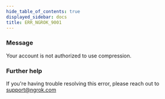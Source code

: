```yaml
---
hide_table_of_contents: true
displayed_sidebar: docs
title: ERR_NGROK_9001
---
```


### Message

Your account is not authorized to use compression.

<ErrorDetails />

### Further help

If you're having trouble resolving this error, please reach out to [support@ngrok.com](mailto:support@ngrok.com?subject=Help%20with%20ERR_NGROK_9001)
